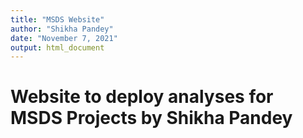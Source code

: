 ```yaml
---
title: "MSDS Website"
author: "Shikha Pandey"
date: "November 7, 2021"
output: html_document
---
```


# Website to deploy analyses for MSDS Projects by Shikha Pandey